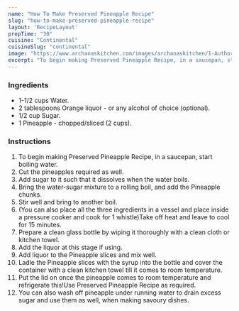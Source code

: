 ---
name: "How To Make Preserved Pineapple Recipe"
slug: "how-to-make-preserved-pineapple-recipe"
layout: 'RecipeLayout'
prepTime: "30"
cuisine: "Continental"
cuisineSlug: "continental"
image: "https://www.archanaskitchen.com/images/archanaskitchen/1-Author/krisrita/Preserved_Pineapple_A_Delicious_Way_of_preserving_Pineapple_at_home_for_the_festive_season.jpg"
excerpt: "To begin making Preserved Pineapple Recipe, in a saucepan, start boiling water"
---

### Ingredients

- 1-1/2 cups Water.
- 2 tablespoons Orange liquor - or any alcohol of choice (optional).
- 1/2 cup Sugar.
- 1 Pineapple - chopped/sliced (2 cups).

### Instructions

1. To begin making Preserved Pineapple Recipe, in a saucepan, start boiling water.
1. Cut the pineapples required as well.
1. Add sugar to it such that it dissolves when the water boils.
1. Bring the water-sugar mixture to a rolling boil, and add the Pineapple chunks.
1. Stir well and bring to another boil.
1. (You can also place all the three ingredients in a vessel and place inside a pressure cooker and cook for 1 whistle)Take off heat and leave to cool for 15 minutes.
1. Prepare a clean glass bottle by wiping it thoroughly with a clean cloth or kitchen towel.
1. Add the liquor at this stage if using.
1. Add liquor to the Pineapple slices and mix well.
1. Ladle the Pineapple slices with the syrup into the bottle and cover the container with a clean kitchen towel till it comes to room temperature.
1. Put the lid on once the pineapple comes to room temperature and refrigerate this!Use Preserved Pineapple Recipe as required.
1. You can also wash off pineapple under running water to drain excess sugar and use them as well, when making savoury dishes.
